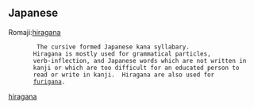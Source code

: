 ==Japanese==
Romaji:[[hiragana]]

        <Japanese> The cursive formed Japanese kana syllabary.
        Hiragana is mostly used for grammatical particles,
        verb-inflection, and Japanese words which are not written in
        kanji or which are too difficult for an educated person to
        read or write in kanji.  Hiragana are also used for
        [[furigana]].

[[hiragana]]
